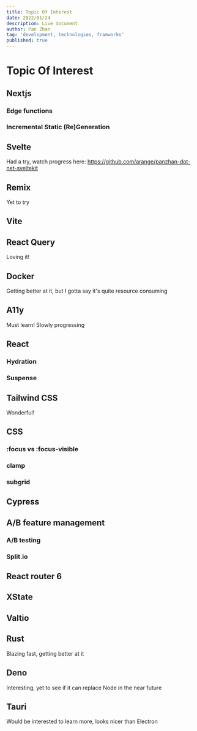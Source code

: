 ```yaml
---
title: Topic Of Interest
date: 2022/01/24
description: Live document
author: Pan Zhan
tag: 'development, technologies, framworks'
published: true
---
```


# Topic Of Interest

## Nextjs
### Edge functions
### Incremental Static (Re)Generation
## Svelte
Had a try, watch progress here: https://github.com/arange/panzhan-dot-net-sveltekit
## Remix
Yet to try
## Vite
## React Query
Loving it!
## Docker
Getting better at it, but I gotta say it's quite resource consuming
## A11y
Must learn! Slowly progressing
## React
### Hydration
### Suspense
## Tailwind CSS
Wonderful!
## CSS
### :focus vs :focus-visible
### clamp
### subgrid
## Cypress
## A/B feature management
### A/B testing
### Split.io
## React router 6
## XState
## Valtio
## Rust
Blazing fast, getting better at it
## Deno
Interesting, yet to see if it can replace Node in the near future
## Tauri
Would be interested to learn more, looks nicer than Electron
